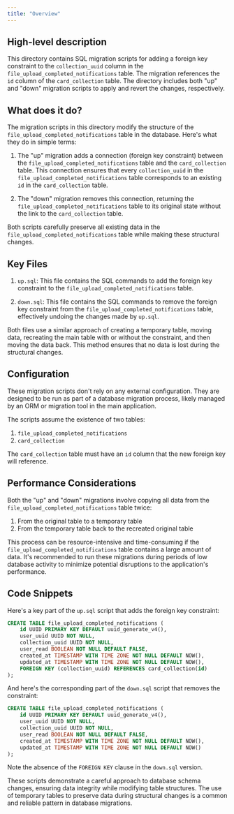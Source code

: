 ```yaml
---
title: "Overview"
---
```


## High-level description
This directory contains SQL migration scripts for adding a foreign key constraint to the `collection_uuid` column in the `file_upload_completed_notifications` table. The migration references the `id` column of the `card_collection` table. The directory includes both "up" and "down" migration scripts to apply and revert the changes, respectively.

## What does it do?
The migration scripts in this directory modify the structure of the `file_upload_completed_notifications` table in the database. Here's what they do in simple terms:

1. The "up" migration adds a connection (foreign key constraint) between the `file_upload_completed_notifications` table and the `card_collection` table. This connection ensures that every `collection_uuid` in the `file_upload_completed_notifications` table corresponds to an existing `id` in the `card_collection` table.

2. The "down" migration removes this connection, returning the `file_upload_completed_notifications` table to its original state without the link to the `card_collection` table.

Both scripts carefully preserve all existing data in the `file_upload_completed_notifications` table while making these structural changes.

## Key Files
1. `up.sql`: This file contains the SQL commands to add the foreign key constraint to the `file_upload_completed_notifications` table.

2. `down.sql`: This file contains the SQL commands to remove the foreign key constraint from the `file_upload_completed_notifications` table, effectively undoing the changes made by `up.sql`.

Both files use a similar approach of creating a temporary table, moving data, recreating the main table with or without the constraint, and then moving the data back. This method ensures that no data is lost during the structural changes.

## Configuration
These migration scripts don't rely on any external configuration. They are designed to be run as part of a database migration process, likely managed by an ORM or migration tool in the main application.

The scripts assume the existence of two tables:
1. `file_upload_completed_notifications`
2. `card_collection`

The `card_collection` table must have an `id` column that the new foreign key will reference.

## Performance Considerations
Both the "up" and "down" migrations involve copying all data from the `file_upload_completed_notifications` table twice:
1. From the original table to a temporary table
2. From the temporary table back to the recreated original table

This process can be resource-intensive and time-consuming if the `file_upload_completed_notifications` table contains a large amount of data. It's recommended to run these migrations during periods of low database activity to minimize potential disruptions to the application's performance.

## Code Snippets
Here's a key part of the `up.sql` script that adds the foreign key constraint:

```sql
CREATE TABLE file_upload_completed_notifications (
    id UUID PRIMARY KEY DEFAULT uuid_generate_v4(),
    user_uuid UUID NOT NULL,
    collection_uuid UUID NOT NULL,
    user_read BOOLEAN NOT NULL DEFAULT FALSE,
    created_at TIMESTAMP WITH TIME ZONE NOT NULL DEFAULT NOW(),
    updated_at TIMESTAMP WITH TIME ZONE NOT NULL DEFAULT NOW(),
    FOREIGN KEY (collection_uuid) REFERENCES card_collection(id)
);
```

And here's the corresponding part of the `down.sql` script that removes the constraint:

```sql
CREATE TABLE file_upload_completed_notifications (
    id UUID PRIMARY KEY DEFAULT uuid_generate_v4(),
    user_uuid UUID NOT NULL,
    collection_uuid UUID NOT NULL,
    user_read BOOLEAN NOT NULL DEFAULT FALSE,
    created_at TIMESTAMP WITH TIME ZONE NOT NULL DEFAULT NOW(),
    updated_at TIMESTAMP WITH TIME ZONE NOT NULL DEFAULT NOW()
);
```

Note the absence of the `FOREIGN KEY` clause in the `down.sql` version.

These scripts demonstrate a careful approach to database schema changes, ensuring data integrity while modifying table structures. The use of temporary tables to preserve data during structural changes is a common and reliable pattern in database migrations.